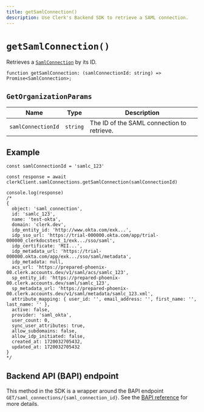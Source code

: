 ```yaml
---
title: getSamlConnection()
description: Use Clerk's Backend SDK to retrieve a SAML connection.
---
```


# `getSamlConnection()`

Retrieves a [`SamlConnection`](/docs/references/backend/types/saml-connection) by its ID.

```tsx {{ prettier: false }}
function getSamlConnection: (samlConnectionId: string) => Promise<SamlConnection>;
```

## `GetOrganizationParams`

| Name | Type | Description |
| - | - | - |
| `samlConnectionId` | `string` | The ID of the SAML connection to retrieve. |

## Example

```tsx
const samlConnectionId = 'samlc_123'

const response = await clerkClient.samlConnections.getSamlConnection(samlConnectionId)

console.log(response)
/*
{
  object: 'saml_connection',
  id: 'samlc_123',
  name: 'test-okta',
  domain: 'clerk.dev',
  idp_entity_id: 'http://www.okta.com/exk...',
  idp_sso_url: 'https://trial-000000.okta.com/app/trial-000000_clerkdocstest_1/exk.../sso/saml',
  idp_certificate: 'MII...',
  idp_metadata_url: 'https://trial-000000.okta.com/app/exk.../sso/saml/metadata',
  idp_metadata: null,
  acs_url: 'https://prepared-phoenix-00.clerk.accounts.dev/v1/saml/acs/samlc_123',
  sp_entity_id: 'https://prepared-phoenix-00.clerk.accounts.dev/saml/samlc_123',
  sp_metadata_url: 'https://prepared-phoenix-00.clerk.accounts.dev/v1/saml/metadata/samlc_123.xml',
  attribute_mapping: { user_id: '', email_address: '', first_name: '', last_name: '' },
  active: false,
  provider: 'saml_okta',
  user_count: 0,
  sync_user_attributes: true,
  allow_subdomains: false,
  allow_idp_initiated: false,
  created_at: 1720032705432,
  updated_at: 1720032705432
}
*/
```

## Backend API (BAPI) endpoint

This method in the SDK is a wrapper around the BAPI endpoint `GET/saml_connections/{saml_connection_id}`. See the [BAPI reference](https://clerk.com/docs/reference/backend-api/tag/SAML-Connections#operation/GetSAMLConnection) for more details.

